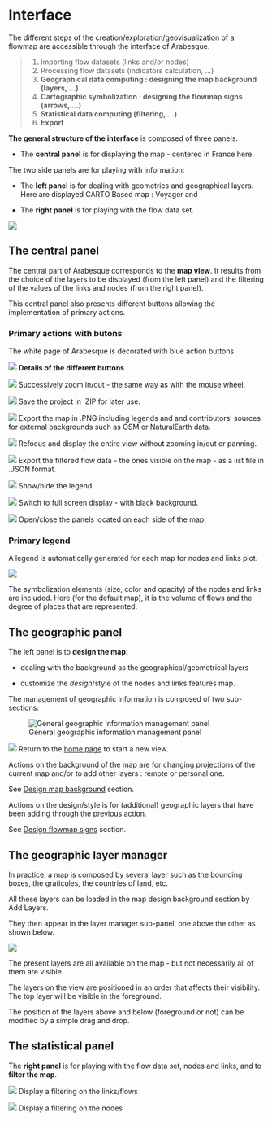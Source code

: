 # Interface

The different steps of the creation/exploration/geovisualization of a flowmap are accessible through the interface of Arabesque.


>1. Importing flow datasets (links and/or nodes)
>2. Processing flow datasets (indicators calculation, ...)
>3. **Geographical data computing : designing the map background (layers, ...)**
>4. **Cartographic symbolization : designing the flowmap signs (arrows, ...)**
>5. **Statistical data computing (filtering, ...)**
>7. **Export**


**The general structure of the interface** is composed of three panels.

- The **central panel** is for displaying the map - centered in France here.

The two side panels are for playing with information:

- The **left panel** is for dealing with geometries and geographical layers. Here are displayed CARTO Based map : Voyager and 

- The **right panel** is for playing with the flow data set.

![](images/panels_arabesque.png)


## The central panel

The central part of Arabesque corresponds to the **map view**. It results from the choice of the layers to be displayed (from the left panel) and the filtering of the values of the links and nodes (from the right panel).

This central panel also presents different buttons allowing the implementation of primary actions.

### Primary actions with butons

The white page of Arabesque is decorated with blue action buttons.

![](images/central_panel_clear.png)
**Details of the different buttons**

![](images/Buton_in_out.png) Successively zoom in/out - the same way as with the mouse wheel.

![](images/Buton_sauv.png) Save the project in .ZIP for later use.

![](images/Buton_export.png) Export the map in .PNG including legends and and contributors' sources for external backgrounds such as OSM or NaturalEarth data.

![](images/Buton_center.png) Refocus and display the entire view without zooming in/out or panning.

![](images/Buton_export.png) Export the filtered flow data - the ones visible on the map - as a list file in .JSON format.

![](images/Buton_leg.png) Show/hide the legend.

![](images/Buton_screen_black.png) Switch to full screen display - with black background.

![](images/Buton_open_panel.png) Open/close the panels located on each side of the map.


### Primary legend

A legend is automatically generated for each map for nodes and links plot.

![](images/center_legend.png)

The symbolization elements (size, color and opacity) of the nodes and links are included. Here (for the default map), it is the volume of flows and the degree of places that are represented.


## The geographic panel

The left panel is to **design the map**:

- dealing with the background as the geographical/geometrical layers 

- customize the _design_/style of the nodes and links features
map.

The management of geographic information is composed of two sub-sections:

![General geographic information management panel](images/geom_panel.png)

![](images/Buton_home.png) Return to the [home page](arabesque.ifsttar.fr) to start a new view.


Actions on the background of the map are for changing projections of the current map and/or to add other layers : remote or personal one. 

See [Design map background](./Design-map-background.html) section.

Actions on the design/style is for (additional) geographic layers that have been adding through the previous action. 

See [Design flowmap signs](./Design-flowmap-signs.html) section.

## The geographic layer manager

In practice, a map is composed by several layer such as the bounding boxes, the graticules, the countries of land, etc.

All these layers can be loaded in the map design background section by Add Layers. 

They then appear in the layer manager sub-panel, one above the other as shown below.

![](images/RICardo_Design_signs_layers.png)

The present layers are all available on the map - but not necessarily all of them are visible.

The layers on the view are positioned in an order that affects their visibility. The top layer will be visible in the foreground.

The position of the layers above and below (foreground or not) can be modified by a simple drag and drop.


## The statistical panel

The **right panel** is for playing with the flow data set, nodes and links, and to **filter the map**.


![](images/icon_links_filtering.png) Display a filtering on the links/flows


![](images/icon_nodes_filtering.png) Display a filtering on the nodes

